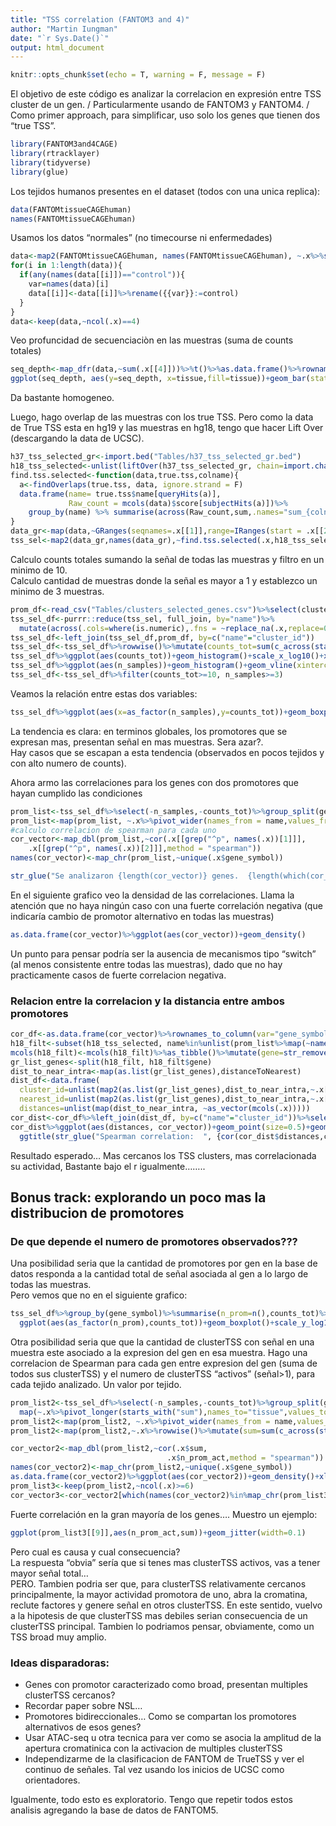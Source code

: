 ```yaml
---
title: "TSS correlation (FANTOM3 and 4)"
author: "Martin Iungman"
date: "`r Sys.Date()`"
output: html_document
---
```


```r
knitr::opts_chunk$set(echo = T, warning = F, message = F)
```

El objetivo de este código es analizar la correlacion en expresión entre TSS cluster de un gen. /
Particularmente usando de FANTOM3 y FANTOM4. /
Como primer approach, para simplificar, uso solo los genes que tienen dos "true TSS".


```r
library(FANTOM3and4CAGE)
library(rtracklayer)
library(tidyverse)
library(glue)
```

Los tejidos humanos presentes en el dataset (todos con una unica replica):

``` r
data(FANTOMtissueCAGEhuman)
names(FANTOMtissueCAGEhuman)
```

Usamos los datos "normales" (no timecourse ni enfermedades)

```r
data<-map2(FANTOMtissueCAGEhuman, names(FANTOMtissueCAGEhuman), ~.x%>%select(matches(str_glue("chr|pos|strand|{.y}|control"))))
for(i in 1:length(data)){
  if(any(names(data[[i]])=="control")){
    var=names(data)[i]
    data[[i]]<-data[[i]]%>%rename({{var}}:=control)
  }
}
data<-keep(data,~ncol(.x)==4)
```

Veo profuncidad de secuenciaciòn en las muestras (suma de counts totales)

```r
seq_depth<-map_dfr(data,~sum(.x[[4]]))%>%t()%>%as.data.frame()%>%rownames_to_column(var="tissue")%>%rename(seq_depth=V1)
ggplot(seq_depth, aes(y=seq_depth, x=tissue,fill=tissue))+geom_bar(stat="identity")+scale_y_log10()+theme(axis.text.x = element_text(size=5,angle=90),legend.position = "none")
```

Da bastante homogeneo.

Luego, hago overlap de las muestras con los true TSS. Pero como la data de True TSS esta en hg19  y las muestras en hg18, tengo que hacer Lift Over (descargando la data de UCSC).

``` r
h37_tss_selected_gr<-import.bed("Tables/h37_tss_selected_gr.bed")
h18_tss_selected<-unlist(liftOver(h37_tss_selected_gr, chain=import.chain("Data/hg19ToHg18.over.chain")))
find.tss.selected<-function(data,true.tss,colname){
  a<-findOverlaps(true.tss, data, ignore.strand = F)
  data.frame(name= true.tss$name[queryHits(a)],
             Raw_count = mcols(data)$score[subjectHits(a)])%>%
    group_by(name) %>% summarise(across(Raw_count,sum,.names="sum_{colname}"))
}
data_gr<-map(data,~GRanges(seqnames=.x[[1]],range=IRanges(start = .x[[2]],width=1),strand=.x[[3]],score=.x[[4]]))
tss_sel<-map2(data_gr,names(data_gr),~find.tss.selected(.x,h18_tss_selected,.y))
```


Calculo counts totales sumando la señal de todas las muestras y filtro en un minimo de 10.  
Calculo cantidad de muestras donde la señal es mayor a 1 y establezco un minimo de 3 muestras.
```r
prom_df<-read_csv("Tables/clusters_selected_genes.csv")%>%select(cluster_id,gene_symbol)
tss_sel_df<-purrr::reduce(tss_sel, full_join, by="name")%>%
  mutate(across(.cols=where(is.numeric),.fns = ~replace_na(.x,replace=0)))
tss_sel_df<-left_join(tss_sel_df,prom_df, by=c("name"="cluster_id"))
tss_sel_df<-tss_sel_df%>%rowwise()%>%mutate(counts_tot=sum(c_across(starts_with("sum"))), n_samples=sum(c_across(starts_with("sum"))>1))%>%ungroup()
tss_sel_df%>%ggplot(aes(counts_tot))+geom_histogram()+scale_x_log10()+xlab("Counts totales")+geom_vline(xintercept = 10)
tss_sel_df%>%ggplot(aes(n_samples))+geom_histogram()+geom_vline(xintercept = 3,linetype="dashed")
tss_sel_df<-tss_sel_df%>%filter(counts_tot>=10, n_samples>=3)
```

Veamos la relación entre estas dos variables:
``` r
tss_sel_df%>%ggplot(aes(x=as_factor(n_samples),y=counts_tot))+geom_boxplot(outlier.alpha = 0)+geom_jitter(width=0.1,size=0.2)+scale_y_log10()+xlab("Numero de muestras con señal")+ylab("Suma de las señales del promotor")
``` 
La tendencia es clara: en terminos globales, los promotores que se expresan mas, presentan señal en mas muestras. Sera azar?.  
Hay casos que se escapan a esta tendencia (observados en pocos tejidos y con alto numero de counts). 

Ahora armo las correlaciones para los genes con dos promotores que hayan cumplido las condiciones
```r
prom_list<-tss_sel_df%>%select(-n_samples,-counts_tot)%>%group_split(gene_symbol)%>%map(unique)%>%keep(~nrow(.x)==2)%>%map(~.x%>%pivot_longer(starts_with("sum"),names_to="tissue",values_to = "counts"))
prom_list<-map(prom_list, ~.x%>%pivot_wider(names_from = name,values_from = counts))
#calculo correlacion de spearman para cada uno
cor_vector<-map_dbl(prom_list,~cor(.x[[grep("^p", names(.x))[1]]],
    .x[[grep("^p", names(.x))[2]]],method = "spearman"))
names(cor_vector)<-map_chr(prom_list,~unique(.x$gene_symbol))
``` 

```r
str_glue("Se analizaron {length(cor_vector)} genes.  {length(which(cor_vector>0.8))} tienen correlacion mayor a 0.8. {length(which(cor_vector<0.25))} tienen correlacion menor a 0.25")
``` 
En el siguiente grafico veo la densidad de las correlaciones. Llama la atención que no haya ningún caso con una fuerte correlación negativa (que indicaría cambio de promotor alternativo en todas las muestras)

```r
as.data.frame(cor_vector)%>%ggplot(aes(cor_vector))+geom_density()
```

Un punto para pensar podría ser la ausencia de mecanismos tipo "switch" (al menos consistente entre todas las muestras), dado que no hay practicamente casos de fuerte correlacion negativa.  

### Relacion entre la correlacion y la distancia entre ambos promotores

``` r
cor_df<-as.data.frame(cor_vector)%>%rownames_to_column(var="gene_symbol")%>%left_join(tss_sel_df, by="gene_symbol")
h18_filt<-subset(h18_tss_selected, name%in%unlist(prom_list%>%map(~names(.x)[-c(1,2)])))
mcols(h18_filt)<-mcols(h18_filt)%>%as_tibble()%>%mutate(gene=str_remove_all(name,"(p.@)|(,.+)"))
gr_list_genes<-split(h18_filt, h18_filt$gene)
dist_to_near_intra<-map(as.list(gr_list_genes),distanceToNearest)
dist_df<-data.frame(
  cluster_id=unlist(map2(as.list(gr_list_genes),dist_to_near_intra,~.x[queryHits(.y)]$name)),
  nearest_id=unlist(map2(as.list(gr_list_genes),dist_to_near_intra,~.x[subjectHits(.y)]$name)),
  distances=unlist(map(dist_to_near_intra, ~as_vector(mcols(.x)))))
cor_dist<-cor_df%>%left_join(dist_df, by=c("name"="cluster_id"))%>%select(distances,cor_vector, gene_symbol)%>%unique()
cor_dist%>%ggplot(aes(distances, cor_vector))+geom_point(size=0.5)+geom_smooth()+scale_x_log10()+xlab("Distancia entre promotores del gen (pb)")+ylab("Correlacion de actividad de los promotores")+
  ggtitle(str_glue("Spearman correlation:  ", {cor(cor_dist$distances,cor_dist$cor_vector,use="pairwise.complete.obs",method="spearman")%>%round(digits=2)}))
```

Resultado esperado... Mas cercanos los TSS clusters, mas correlacionada su actividad, Bastante bajo el r igualmente........

## Bonus track: explorando un poco mas la distribucion de promotores
### De que depende el numero de promotores observados???

Una posibilidad seria que la cantidad de promotores por gen en la base de datos responda a la cantidad total de señal asociada al gen a lo largo de todas las muestras.   
Pero vemos que no en el siguiente grafico:

```r
tss_sel_df%>%group_by(gene_symbol)%>%summarise(n_prom=n(),counts_tot)%>%
  ggplot(aes(as_factor(n_prom),counts_tot))+geom_boxplot()+scale_y_log10()+xlab("Numero de promotores observados")+ylab("Suma de las señales del promotor")
``` 

Otra posibilidad seria que que la cantidad de clusterTSS con señal en una muestra este asociado a la expresion del gen en esa muestra. Hago una correlacion de Spearman para cada gen entre expresion del gen (suma de todos sus clusterTSS) y el numero de clusterTSS "activos" (señal>1), para cada tejido analizado. Un valor por tejido.  

```r
prom_list2<-tss_sel_df%>%select(-n_samples,-counts_tot)%>%group_split(gene_symbol)%>%map(unique)%>%
  map(~.x%>%pivot_longer(starts_with("sum"),names_to="tissue",values_to = "counts"))
prom_list2<-map(prom_list2, ~.x%>%pivot_wider(names_from = name,values_from = counts))
prom_list2<-map(prom_list2,~.x%>%rowwise()%>%mutate(sum=sum(c_across(starts_with("p"))), n_prom_act=sum(c_across(starts_with("p"))>1)))

cor_vector2<-map_dbl(prom_list2,~cor(.x$sum,
                                   .x$n_prom_act,method = "spearman"))
names(cor_vector2)<-map_chr(prom_list2,~unique(.x$gene_symbol))
as.data.frame(cor_vector2)%>%ggplot(aes(cor_vector2))+geom_density()+xlab("correlacion de Spearman")
prom_list3<-keep(prom_list2,~ncol(.x)>=6)
cor_vector3<-cor_vector2[which(names(cor_vector2)%in%map_chr(prom_list3,~unique(.x$gene_symbol)))]

```


Fuerte correlación en la gran mayoría de los genes....
Muestro un ejemplo:

```r
ggplot(prom_list3[[9]],aes(n_prom_act,sum))+geom_jitter(width=0.1)
``` 

Pero cual es causa y cual consecuencia?  
La respuesta "obvia" sería que si tenes mas clusterTSS activos, vas a tener mayor señal total...  
PERO. Tambien podria ser que, para clusterTSS relativamente cercanos principalmente, la mayor actividad promotora de uno, abra la cromatina, reclute factores y genere señal en otros clusterTSS.  En este sentido, vuelvo a la hipotesis de que clusterTSS mas debiles serian consecuencia de un clusterTSS principal. Tambien lo podriamos pensar, obviamente, como un TSS broad muy amplio.  


### Ideas disparadoras:  
- Genes con promotor caracterizado como broad, presentan multiples clusterTSS cercanos?  
- Recordar paper sobre NSL...  
- Promotores bidireccionales... Como se compartan los promotores alternativos de esos genes?  
- Usar ATAC-seq u otra tecnica para ver como se asocia la amplitud de la apertura cromatinica con la activacion de multiples clusterTSS  
- Independizarme de la clasificacion de FANTOM de TrueTSS y ver el continuo de señales. Tal vez usando los inicios de UCSC como orientadores.  

Igualmente, todo esto es exploratorio. Tengo que repetir todos estos analisis agregando la base de datos de FANTOM5. 